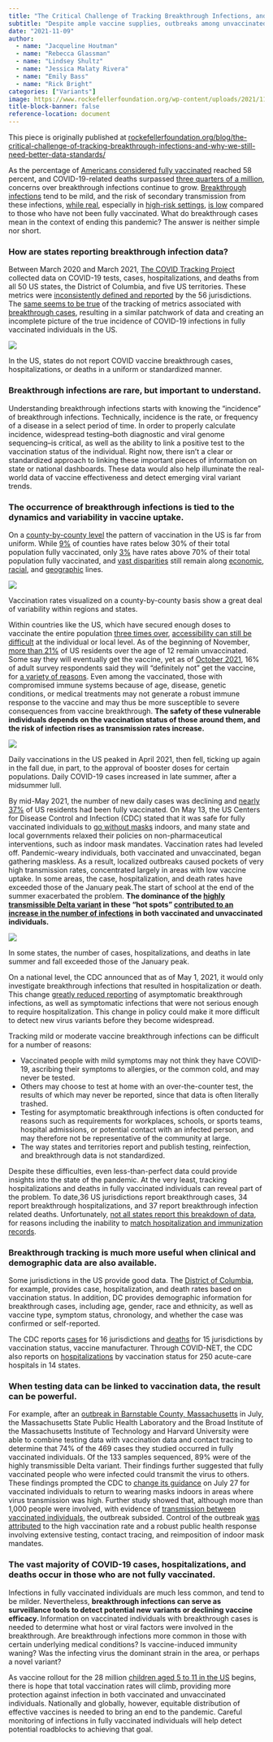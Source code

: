 ```yaml
---
title: "The Critical Challenge of Tracking Breakthrough Infections, and Why We Still Need Better Data Standards"
subtitle: "Despite ample vaccine supplies, outbreaks among unvaccinated populations in the US and the appearance of the Delta variant promote infection in fully vaccinated individuals. These breakthrough infections must be carefully tracked."
date: "2021-11-09"
author: 
  - name: "Jacqueline Houtman"
  - name: "Rebecca Glassman"
  - name: "Lindsey Shultz"
  - name: "Jessica Malaty Rivera"
  - name: "Emily Bass"
  - name: "Rick Bright"
categories: ["Variants"]
image: https://www.rockefellerfoundation.org/wp-content/uploads/2021/11/2-1440x793.png
title-block-banner: false
reference-location: document
---
```


::: {.callout-note}
This piece is originally published at [rockefellerfoundation.org/blog/the-critical-challenge-of-tracking-breakthrough-infections-and-why-we-still-need-better-data-standards/](https://www.rockefellerfoundation.org/blog/the-critical-challenge-of-tracking-breakthrough-infections-and-why-we-still-need-better-data-standards/)
:::

As the percentage of [Americans considered fully vaccinated](https://www.nytimes.com/interactive/2021/us/covid-cases.html) reached 58 percent, and COVID-19-related deaths surpassed [three quarters of a million]( https://www.nytimes.com/interactive/2021/us/covid-cases.html), concerns over breakthrough infections continue to grow. [Breakthrough infections](https://www.rockefellerfoundation.org/blog/the-u-s-can-lead-the-way-in-vaccine-breakthrough-reporting-will-it-squander-this-opportunity/) tend to be mild, and the risk of secondary transmission from these infections, [while real](https://www.channelnewsasia.com/singapore/covid-19-changi-airport-cluster-timeline-1393701), especially in [high-risk settings](https://www.cdc.gov/mmwr/volumes/70/wr/mm7031e2.htm), [is low](https://www.theatlantic.com/ideas/archive/2021/09/the-vaccinated-arent-just-as-likely-to-spread-covid/620161/) compared to those who have not been fully vaccinated. What do breakthrough cases mean in the context of ending this pandemic? The answer is neither simple nor short. 

### How are states reporting breakthrough infection data?

Between March 2020 and March 2021, [The COVID Tracking Project](https://covidtracking.com/) collected data on COVID-19 tests, cases, hospitalizations, and deaths from all 50 US states, the District of Columbia, and five US territories. These metrics were [inconsistently defined and reported](https://covidtracking.com/analysis-updates/five-major-metrics-covid-19-data) by the 56 jurisdictions. The [same seems to be true](https://coronavirus.jhu.edu/pandemic-data-initiative/data-outlook/the-state-of-state-level-breakthrough-case-reporting) of the tracking of metrics associated with [breakthrough cases](https://www.rockefellerfoundation.org/blog/the-u-s-can-lead-the-way-in-vaccine-breakthrough-reporting-will-it-squander-this-opportunity/), resulting in a similar patchwork of data and creating an incomplete picture of the true incidence of COVID-19 infections in fully vaccinated individuals in the US. 

::: {#fig-1 .column-page-right}

![](1-1-2048x1128.png){fig-alt="3 hexmaps showing US states that report breakthrough cases, hospital admissions, or deaths as of Oct 21, 2021."}

In the US, states do not report COVID vaccine breakthrough cases, hospitalizations, or deaths in a uniform or standardized manner.

:::

### Breakthrough infections are rare, but important to understand.

Understanding breakthrough infections starts with knowing the “incidence” of breakthrough infections. Technically, incidence is the rate, or frequency of a disease in a select period of time. In order to properly calculate incidence, widespread testing--both diagnostic and viral genome sequencing--is critical, as well as the ability to link a positive test to the vaccination status of the individual. Right now, there isn’t a clear or standardized approach to linking these important pieces of information on state or national dashboards. These data would also help illuminate the real-world data of vaccine effectiveness and detect emerging viral variant trends. 

### The occurrence of breakthrough infections is tied to the dynamics and variability in vaccine uptake.

On a [county-by-county level](https://www.nytimes.com/interactive/2020/us/covid-19-vaccine-doses.html#vulnerable) the pattern of vaccination in the US is far from uniform. While [9%](https://covid.cdc.gov/covid-data-tracker/#county-view) of counties have rates below 30% of their total population fully vaccinated, only [3%](https://covid.cdc.gov/covid-data-tracker/#county-view) have rates above 70% of their total population fully vaccinated, and [vast disparities](https://www.kff.org/coronavirus-covid-19/issue-brief/latest-data-on-covid-19-vaccinations-race-ethnicity/) still remain along [economic](https://www.cdc.gov/mmwr/volumes/70/wr/mm7022e1.htm?s_cid=mm7022e1_w), [racial](https://www.kff.org/coronavirus-covid-19/issue-brief/latest-data-on-covid-19-vaccinations-race-ethnicity/), and [geographic](https://www.cdc.gov/mmwr/volumes/70/wr/mm7020e3.htm) lines. 

::: {#fig-2 .column-page-right}

![](2-2048x1128.png){fig-alt="Scatter plots showing fully vaccinated % of population per county, per state, and per US region as of Nov 2, 2021."}

Vaccination rates visualized on a county-by-county basis show a great deal of variability within regions and states.

:::

Within countries like the US, which have secured enough doses to vaccinate the entire population [three times over](https://www.nytimes.com/2021/09/21/opinion/sunday/covid-vaccine-world.html?referringSource=articleShare), [accessibility can still be difficult](https://www.washingtonpost.com/health/2021/09/23/covid-unvaccinated-but-willing/) at the individual or local level. As of the beginning of November, [more than 21%](https://covid.cdc.gov/covid-data-tracker/#vaccinations_vacc-total-admin-rate-total) of US residents over the age of 12 remain unvaccinated. Some say they will eventually get the vaccine, yet as of [October 2021](https://www.kff.org/coronavirus-covid-19/poll-finding/kff-covid-19-vaccine-monitor-october-2021/), 16% of adult survey respondents said they will “definitely not” get the vaccine, for [a variety of reasons](https://www.vox.com/2021/6/2/22463223/covid-19-vaccine-hesitancy-reasons-why). Even among the vaccinated, those with compromised immune systems because of age, disease, genetic conditions, or medical treatments may not generate a robust immune response to the vaccine and may thus be more susceptible to severe consequences from vaccine breakthrough. **The safety of these vulnerable individuals depends on the vaccination status of those around them, and the risk of infection rises as transmission rates increase. **

::: {#fig-3 .column-page-right}

![](3-2048x1128.png){fig-alt="Timeseries line and bar charts spanning Jan to Nov 2021 showing new cases, new hospital admissions, new deaths, and % of total population vaccinated for the entire US."}

Daily vaccinations in the US peaked in April 2021, then fell, ticking up again in the fall due, in part, to the approval of booster doses for certain populations. Daily COVID-19 cases increased in late summer, after a midsummer lull.

:::

By mid-May 2021, the number of new daily cases was declining and [nearly 37%](https://ourworldindata.org/us-states-vaccinations) of US residents had been fully vaccinated. On May 13, the US Centers for Disease Control and Infection (CDC) stated that it was safe for fully vaccinated individuals to [go without masks](https://www.reuters.com/world/us/cdc-ease-mask-guidance-vaccinated-people-sources-2021-05-13/) indoors, and many state and local governments relaxed their policies on non-pharmaceutical interventions, such as indoor mask mandates. Vaccination rates had leveled off. Pandemic-weary individuals, both vaccinated and unvaccinated, began gathering maskless. As a result, localized outbreaks caused pockets of very high transmission rates, concentrated largely in areas with low vaccine uptake. In some areas, the case, hospitalization, and death rates have exceeded those of the January peak.The start of school at the end of the summer exacerbated the problem. **The dominance of the [highly transmissible Delta variant](https://www.rockefellerfoundation.org/blog/making-sense-of-variants-they-all-deserve-attention-a-few-merit-concern/) in these “hot spots” [contributed to an increase in the number of infections](https://www.nejm.org/doi/full/10.1056/nejmoa2108891) in both vaccinated and unvaccinated individuals. **

::: {#fig-4 .column-page-right}

![](ptc1a-viz4-final-1440@2x-sm-2048x1128.png){fig-alt="Timeseries line charts spanning Jan to Nov 2021 of US states showing new cases per 100k, new hospital admissions per 100k, new deaths per 100k."}

In some states, the number of cases, hospitalizations, and deaths in late summer and fall exceeded those of the January peak.

:::

On a national level, the CDC announced that as of May 1, 2021, it would only investigate breakthrough infections that resulted in hospitalization or death. This change [greatly reduced reporting](https://www.rockefellerfoundation.org/blog/the-u-s-can-lead-the-way-in-vaccine-breakthrough-reporting-will-it-squander-this-opportunity/) of asymptomatic breakthrough infections, as well as symptomatic infections that were not serious enough to require hospitalization. This change in policy could make it more difficult to detect new virus variants before they become widespread.

Tracking mild or moderate vaccine breakthrough infections can be difficult for a number of reasons: 



* Vaccinated people with mild symptoms may not think they have COVID-19, ascribing their symptoms to allergies, or the common cold, and may never be tested. 
* Others may choose to test at home with an over-the-counter test, the results of which may never be reported, since that data is often literally trashed. 
* Testing for asymptomatic breakthrough infections is often conducted for reasons such as requirements for workplaces, schools, or sports teams, hospital admissions, or potential contact with an infected person, and may therefore not be representative of the community at large. 
* The way states and territories report and publish testing, reinfection, and breakthrough data is not standardized. 

Despite these difficulties, even less-than-perfect data could provide insights into the state of the pandemic. At the very least, tracking hospitalizations and deaths in fully vaccinated individuals can reveal part of the problem. To date,36 US jurisdictions report breakthrough cases, 34 report breakthrough hospitalizations, and 37 report breakthrough infection related deaths. Unfortunately, [not all states report this breakdown of data](https://www.washingtonpost.com/opinions/2021/10/18/racial-disparities-may-be-emerging-breakthrough-infections-we-must-track-them-better/), for reasons including the inability to [match hospitalization and immunization records](https://www.politico.com/news/2021/08/25/cdc-pandemic-limited-data-breakthroughs-506823). 

### Breakthrough tracking is much more useful when clinical and demographic data are also available.
Some jurisdictions in the US provide good data. The [District of Columbia](https://coronavirus.dc.gov/data/vaccination), for example, provides case, hospitalization, and death rates based on vaccination status. In addition, DC provides demographic information for breakthrough cases, including age, gender, race and ethnicity, as well as vaccine type, symptom status, chronology, and whether the case was confirmed or self-reported. 

The CDC reports [cases](https://covid.cdc.gov/covid-data-tracker/#rates-by-vaccine-status) for 16 jurisdictions and [deaths](https://covid.cdc.gov/covid-data-tracker/#rates-by-vaccine-status) for 15 jurisdictions by vaccination status, vaccine manufacturer. Through COVID-NET, the CDC also reports on [hospitalizations](https://covid.cdc.gov/covid-data-tracker/#covidnet-hospitalizations-vaccination) by vaccination status for 250 acute-care hospitals in 14 states. 

### When testing data can be linked to vaccination data, the result can be powerful.
For example, after an [outbreak in Barnstable County, Massachusetts](https://www.cdc.gov/mmwr/volumes/70/wr/mm7031e2.htm#contribAff) in July, the Massachusetts State Public Health Laboratory and the Broad Institute of the Massachusetts Institute of Technology and Harvard University were able to combine testing data with vaccination data and contact tracing to determine that 74% of the 469 cases they studied occurred in fully vaccinated individuals. Of the 133 samples sequenced, 89% were of the highly transmissible Delta variant. Their findings further suggested that fully vaccinated people who were infected could transmit the virus to others. These findings prompted the CDC to [change its guidance](https://www.reuters.com/world/us/cdc-set-unveil-revised-mask-guidance-vaccinated-americans-sources-2021-07-27/) on July 27 for vaccinated individuals to return to wearing masks indoors in areas where virus transmission was high. Further study showed that, although more than 1,000 people were involved, with evidence of [transmission between vaccinated individuals](https://www.medrxiv.org/content/10.1101/2021.10.20.21265137v1), the outbreak subsided. Control of the outbreak [was attributed](https://www.bostonglobe.com/2021/10/21/metro/new-study-reveals-why-provincetown-did-not-become-covid-superspreader/) to the high vaccination rate and a robust public health response involving extensive testing, contact tracing, and reimposition of indoor mask mandates.

### The vast majority of COVID-19 cases, hospitalizations, and deaths occur in those who are not fully vaccinated. 
Infections in fully vaccinated individuals are much less common, and tend to be milder. Nevertheless, **breakthrough infections can serve as surveillance tools to detect potential new variants or declining vaccine efficacy. **Information on vaccinated individuals with breakthrough cases is needed to determine what host or viral factors were involved in the breakthrough. Are breakthrough infections more common in those with certain underlying medical conditions? Is vaccine-induced immunity waning? Was the infecting virus the dominant strain in the area, or perhaps a novel variant? 

As vaccine rollout for the 28 million [children aged 5 to 11 in the US](https://www.cdc.gov/media/releases/2021/s1102-PediatricCOVID-19Vaccine.html) begins, there is hope that total vaccination rates will climb, providing more protection against infection in both vaccinated and unvaccinated individuals. Nationally and globally, however, equitable distribution of effective vaccines is needed to bring an end to the pandemic. Careful monitoring of infections in fully vaccinated individuals will help detect potential roadblocks to achieving that goal.